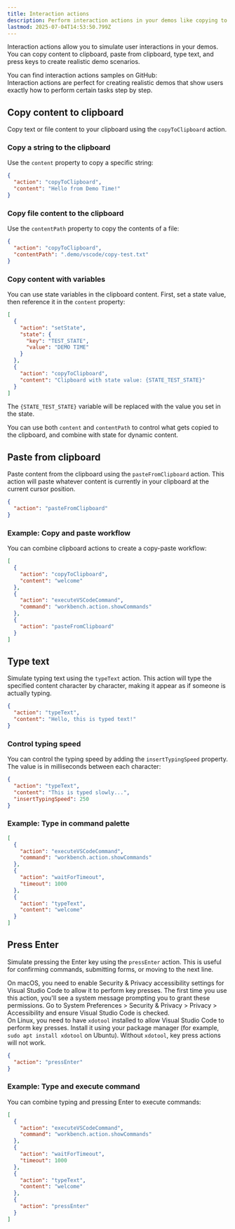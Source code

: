 ```yaml
---
title: Interaction actions
description: Perform interaction actions in your demos like copying to clipboard, pasting content, typing text, and pressing keys.
lastmod: 2025-07-04T14:53:50.799Z
---
```



Interaction actions allow you to simulate user interactions in your demos. You can copy content to clipboard, paste from clipboard, type text, and press keys to create realistic demo scenarios.

<Aside type="note" title='Samples'>
  You can find interaction actions samples on GitHub: 
  <GitHubFileOpener filePath=".demo/25-interaction-actions.json" />
</Aside>

<Aside type="tip">
  Interaction actions are perfect for creating realistic demos that show users exactly how to perform certain tasks step by step.
</Aside>


## Copy content to clipboard

Copy text or file content to your clipboard using the `copyToClipboard` action.

### Copy a string to the clipboard

Use the `content` property to copy a specific string:

```json
{
  "action": "copyToClipboard",
  "content": "Hello from Demo Time!"
}
```

### Copy file content to the clipboard

Use the `contentPath` property to copy the contents of a file:

```json
{
  "action": "copyToClipboard",
  "contentPath": ".demo/vscode/copy-test.txt"
}
```

### Copy content with variables

You can use state variables in the clipboard content. First, set a state value, then reference it in the `content` property:

```json
[
  {
    "action": "setState",
    "state": {
      "key": "TEST_STATE",
      "value": "DEMO TIME"
    }
  },
  {
    "action": "copyToClipboard",
    "content": "Clipboard with state value: {STATE_TEST_STATE}"
  }
]
```

The `{STATE_TEST_STATE}` variable will be replaced with the value you set in the state.

<Aside type="tip">
  You can use both <code>content</code> and <code>contentPath</code> to control what gets copied to the clipboard, and combine with state for dynamic content.
</Aside>

## Paste from clipboard

Paste content from the clipboard using the `pasteFromClipboard` action. This action will paste whatever content is currently in your clipboard at the current cursor position.

```json
{
  "action": "pasteFromClipboard"
}
```

### Example: Copy and paste workflow

You can combine clipboard actions to create a copy-paste workflow:

```json
[
  {
    "action": "copyToClipboard",
    "content": "welcome"
  },
  {
    "action": "executeVSCodeCommand",
    "command": "workbench.action.showCommands"
  },
  {
    "action": "pasteFromClipboard"
  }
]
```

## Type text

Simulate typing text using the `typeText` action. This action will type the specified content character by character, making it appear as if someone is actually typing.

```json
{
  "action": "typeText",
  "content": "Hello, this is typed text!"
}
```

### Control typing speed

You can control the typing speed by adding the `insertTypingSpeed` property. The value is in milliseconds between each character:

```json
{
  "action": "typeText",
  "content": "This is typed slowly...",
  "insertTypingSpeed": 250
}
```

### Example: Type in command palette

```json
[
  {
    "action": "executeVSCodeCommand",
    "command": "workbench.action.showCommands"
  },
  {
    "action": "waitForTimeout",
    "timeout": 1000
  },
  {
    "action": "typeText",
    "content": "welcome"
  }
]
```

## Press Enter

Simulate pressing the Enter key using the `pressEnter` action. This is useful for confirming commands, submitting forms, or moving to the next line.

<Aside type="caution" title="macOS Security Requirement">
  On macOS, you need to enable Security & Privacy accessibility settings for Visual Studio Code to allow it to perform key presses. The first time you use this action, you'll see a system message prompting you to grant these permissions. Go to System Preferences > Security & Privacy > Privacy > Accessibility and ensure Visual Studio Code is checked.
</Aside>

<Aside type="caution" title="Linux Requirement">
  On Linux, you need to have <code>xdotool</code> installed to allow Visual Studio Code to perform key presses. Install it using your package manager (for example, <code>sudo apt install xdotool</code> on Ubuntu). Without <code>xdotool</code>, key press actions will not work.
</Aside>

```json
{
  "action": "pressEnter"
}
```

### Example: Type and execute command

You can combine typing and pressing Enter to execute commands:

```json
[
  {
    "action": "executeVSCodeCommand",
    "command": "workbench.action.showCommands"
  },
  {
    "action": "waitForTimeout",
    "timeout": 1000
  },
  {
    "action": "typeText",
    "content": "welcome"
  },
  {
    "action": "pressEnter"
  }
]
```

